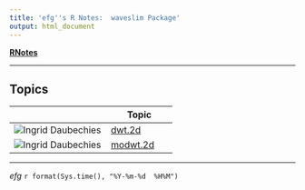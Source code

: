 ```yaml
---
title: 'efg''s R Notes:  waveslim Package'
output: html_document
---
```


**[RNotes](../../index.html)**

*****

## Topics

|                                                               | Topic                                     |
|---------------------------------------------------------------|-------------------------------------------|
| ![Ingrid Daubechies](figures/Ingrid-Daubechies-wavelets.jpg)  | [dwt.2d](dwt-2d.html)                     |
| ![Ingrid Daubechies](figures/Ingrid-Daubechies-wavelets.jpg)  | [modwt.2d](modwt-2d.html)                     |


*****

*efg*
`r format(Sys.time(), "%Y-%m-%d  %H%M")`                                                                                                         